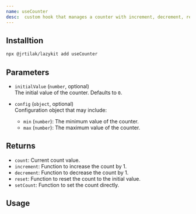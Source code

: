 ```yaml
---
name: useCounter
desc:  custom hook that manages a counter with increment, decrement, reset, and setCount functionalities.
---
```



<CodePreview methodName="useCounter"/>

## Installtion

```bash
npx @jrtilak/lazykit add useCounter
```

## Parameters

- `initialValue` (`number`, optional)  
  The initial value of the counter. Defaults to `0`.

- `config` (`object`, optional)  
  Configuration object that may include:
  - `min` (`number`): The minimum value of the counter.
  - `max` (`number`): The maximum value of the counter.

## Returns

- `count`: Current count value.
- `increment`: Function to increase the count by 1.
- `decrement`: Function to decrease the count by 1.
- `reset`: Function to reset the count to the initial value.
- `setCount`: Function to set the count directly.

## Usage

<ComponentPreview methodName="useCounter" exampleName="counter-component"/>
